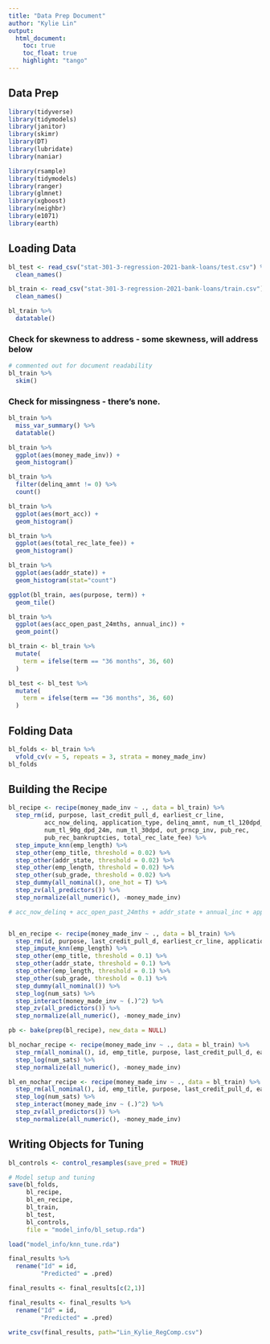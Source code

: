 ```yaml
---
title: "Data Prep Document"
author: "Kylie Lin"
output: 
  html_document:
    toc: true
    toc_float: true
    highlight: "tango"
---
```


## Data Prep

```r
library(tidyverse)
library(tidymodels)
library(janitor)
library(skimr)
library(DT)
library(lubridate)
library(naniar)

library(rsample)
library(tidymodels)
library(ranger)
library(glmnet)
library(xgboost)
library(neighbr)
library(e1071)
library(earth)

```


## Loading Data

```r
bl_test <- read_csv("stat-301-3-regression-2021-bank-loans/test.csv") %>% 
  clean_names()

bl_train <- read_csv("stat-301-3-regression-2021-bank-loans/train.csv") %>% 
  clean_names()

bl_train %>% 
  datatable()
```

### Check for skewness to address - some skewness, will address below

```r
# commented out for document readability
bl_train %>%
  skim()
```


### Check for missingness - there's none.

```r
bl_train %>% 
  miss_var_summary() %>% 
  datatable()

```

```r
bl_train %>% 
  ggplot(aes(money_made_inv)) +
  geom_histogram()

```

```r
bl_train %>% 
  filter(delinq_amnt != 0) %>% 
  count()
```



```r
bl_train %>% 
  ggplot(aes(mort_acc)) +
  geom_histogram()

bl_train %>% 
  ggplot(aes(total_rec_late_fee)) +
  geom_histogram()

bl_train %>% 
  ggplot(aes(addr_state)) +
  geom_histogram(stat="count")
```

```r
ggplot(bl_train, aes(purpose, term)) +
  geom_tile()
```



```r
bl_train %>% 
  ggplot(aes(acc_open_past_24mths, annual_inc)) +
  geom_point()
```


```r
bl_train <- bl_train %>% 
  mutate(
    term = ifelse(term == "36 months", 36, 60)
  )
```

```r
bl_test <- bl_test %>% 
  mutate(
    term = ifelse(term == "36 months", 36, 60)
  )
```


## Folding Data

```r
bl_folds <- bl_train %>%
  vfold_cv(v = 5, repeats = 3, strata = money_made_inv)
bl_folds

```


## Building the Recipe

```r
bl_recipe <- recipe(money_made_inv ~ ., data = bl_train) %>% 
  step_rm(id, purpose, last_credit_pull_d, earliest_cr_line,
          acc_now_delinq, application_type, delinq_amnt, num_tl_120dpd_2m,
          num_tl_90g_dpd_24m, num_tl_30dpd, out_prncp_inv, pub_rec,
          pub_rec_bankruptcies, total_rec_late_fee) %>% 
  step_impute_knn(emp_length) %>% 
  step_other(emp_title, threshold = 0.02) %>% 
  step_other(addr_state, threshold = 0.02) %>% 
  step_other(emp_length, threshold = 0.02) %>% 
  step_other(sub_grade, threshold = 0.02) %>%
  step_dummy(all_nominal(), one_hot = T) %>%
  step_zv(all_predictors()) %>% 
  step_normalize(all_numeric(), -money_made_inv)

# acc_now_delinq + acc_open_past_24mths + addr_state + annual_inc + application_type + avg_cur_bal + bc_util + delinq_2yrs + delinq_amnt + dti + earliest_cr_line + emp_length + emp_title + grade + home_ownership + initial_list_status + int_rate + last_credit_pull_d + loan_amnt + mort_acc + num_sats + num_tl_120dpd_2m + num_tl_30dpd + num_tl_90g_dpd_24m + out_prncp_inv + pub_rec + pub_rec_bankruptcies + sub_grade + term + tot_coll_amt + tot_cur_bal + total_rec_late_fee + verification_status,


bl_en_recipe <- recipe(money_made_inv ~ ., data = bl_train) %>% 
  step_rm(id, purpose, last_credit_pull_d, earliest_cr_line, application_type, delinq_amnt, num_tl_120dpd_2m, num_tl_90g_dpd_24m, num_tl_30dpd, out_prncp_inv, pub_rec, pub_rec_bankruptcies, total_rec_late_fee) %>% 
  step_impute_knn(emp_length) %>% 
  step_other(emp_title, threshold = 0.1) %>% 
  step_other(addr_state, threshold = 0.1) %>% 
  step_other(emp_length, threshold = 0.1) %>% 
  step_other(sub_grade, threshold = 0.1) %>%
  step_dummy(all_nominal()) %>% 
  step_log(num_sats) %>%
  step_interact(money_made_inv ~ (.)^2) %>% 
  step_zv(all_predictors()) %>% 
  step_normalize(all_numeric(), -money_made_inv)

pb <- bake(prep(bl_recipe), new_data = NULL)

bl_nochar_recipe <- recipe(money_made_inv ~ ., data = bl_train) %>% 
  step_rm(all_nominal(), id, emp_title, purpose, last_credit_pull_d, earliest_cr_line, acc_now_delinq, application_type, delinq_amnt, num_tl_120dpd_2m, num_tl_90g_dpd_24m, num_tl_30dpd, out_prncp_inv, pub_rec, pub_rec_bankruptcies, total_rec_late_fee) %>% 
  step_log(num_sats) %>% 
  step_normalize(all_numeric(), -money_made_inv)

bl_en_nochar_recipe <- recipe(money_made_inv ~ ., data = bl_train) %>% 
  step_rm(all_nominal(), id, emp_title, purpose, last_credit_pull_d, earliest_cr_line, acc_now_delinq, application_type, delinq_amnt, num_tl_120dpd_2m, num_tl_90g_dpd_24m, num_tl_30dpd, out_prncp_inv, pub_rec, pub_rec_bankruptcies, total_rec_late_fee) %>% 
  step_log(num_sats) %>%
  step_interact(money_made_inv ~ (.)^2) %>% 
  step_zv(all_predictors()) %>% 
  step_normalize(all_numeric(), -money_made_inv)

```

## Writing Objects for Tuning

```r
bl_controls <- control_resamples(save_pred = TRUE)

# Model setup and tuning
save(bl_folds, 
     bl_recipe,
     bl_en_recipe,
     bl_train,
     bl_test,
     bl_controls,
     file = "model_info/bl_setup.rda")

```

```r
load("model_info/knn_tune.rda")
```

```r
final_results %>% 
  rename("Id" = id,
         "Predicted" = .pred)

final_results <- final_results[c(2,1)]
```

``` r
final_results <- final_results %>% 
  rename("Id" = id,
         "Predicted" = .pred)
```

``` r
write_csv(final_results, path="Lin_Kylie_RegComp.csv")
```


















